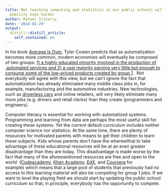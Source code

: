 ```yaml
---
title: Not teaching computing and statistics in our public schools will make upward
  mobility even harder
author: Rafael Irizarry
date: '2014-01-29'
output:
  distill::distill_article:
    self_contained: no
---
```


In his book <a href="http://www.amazon.com/dp/0525953736/?tag=slatmaga-20" target="_blank">Average Is Over</a>, Tyler Cowen predicts that as automatization becomes more common, modern economies will eventually be composed of two groups: [1) a highly educated minority involved in the production of  automated services and 2) a vast majority earning very little but enough to consume some of the low-priced products created by group 1](http://en.wikipedia.org/wiki/Average_is_Over).  Not everybody will agree with this view, but we can't ignore the fact that automatization has already eliminated many middle class jobs in, for example, manufacturing and the automotive industries. New technologies, such as [driverless cars](http://www.youtube.com/watch?v=cdgQpa1pUUE) and online retailers, will very likely eliminate many more jobs (e.g. drivers and retail clerks) than they create (programmers and engineers).

Computer literacy is essential for working with automatized systems. Programming and learning from data are perhaps the most useful skill for creating these systems. Yet the current default curriculum includes neither computer science nor statistics. At the same time, there are plenty of resources for motivated parents with means to get their children to learn these subjects. Kids whose parents don't have the wherewithal to take advantage of these educational resources will be at an even greater disadvantage than they are today. This disadvantage is made worse by the fact that many of the aforementioned resources are free and open to the world  ([Codeacademy](http://www.codecademy.com/), [Khan Academy](https://www.khanacademy.org/), [EdX](https://www.edx.org/), and [Coursera](https://www.coursera.org/) for example) which means that a large pool of students that previously had no access to this learning material will also be competing for group 1 jobs. If we want to level the playing field we should start by updating the public school curriculum so that, in principle, everybody has the opportunity to compete.
